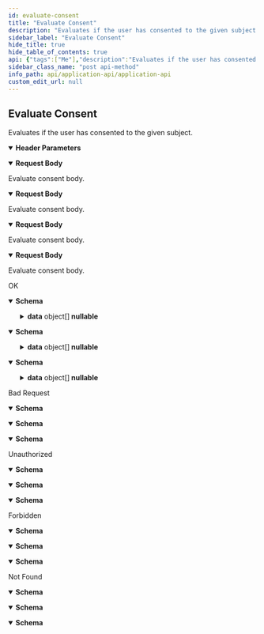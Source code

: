 ```yaml
---
id: evaluate-consent
title: "Evaluate Consent"
description: "Evaluates if the user has consented to the given subject."
sidebar_label: "Evaluate Consent"
hide_title: true
hide_table_of_contents: true
api: {"tags":["Me"],"description":"Evaluates if the user has consented to the given subject.","operationId":"EvaluateConsent","parameters":[{"name":"tapio-application-id","in":"header","description":"Use to specify a tapio application ID, in case your Entra ID client application is assigned to more than one tapio application.","schema":{"type":"string","format":"uuid","description":"Use to specify a tapio application ID, in case your Entra ID client application is assigned to more than one tapio application.","title":"ApplicationIdHeader"}},{"name":"api-version","in":"header","description":"Use to specify the version of the API you want to use. Currently, only \"v1\" is supported.","required":true,"schema":{"type":"string","enum":["v1"],"description":"Use to specify the version of the API you want to use. Currently, only \"v1\" is supported.","title":"ApiVersionHeader"}}],"requestBody":{"description":"Evaluate consent body.","content":{"application/json-patch+json":{"schema":{"type":"object","properties":{"consentSubjectId":{"type":"string","description":"Consent subject ID.","format":"uuid"}},"additionalProperties":false,"description":"Evaluate consent request.","title":"EvaluateConsentRequest"}},"application/json":{"schema":{"type":"object","properties":{"consentSubjectId":{"type":"string","description":"Consent subject ID.","format":"uuid"}},"additionalProperties":false,"description":"Evaluate consent request.","title":"EvaluateConsentRequest"}},"text/json":{"schema":{"type":"object","properties":{"consentSubjectId":{"type":"string","description":"Consent subject ID.","format":"uuid"}},"additionalProperties":false,"description":"Evaluate consent request.","title":"EvaluateConsentRequest"}},"application/*+json":{"schema":{"type":"object","properties":{"consentSubjectId":{"type":"string","description":"Consent subject ID.","format":"uuid"}},"additionalProperties":false,"description":"Evaluate consent request.","title":"EvaluateConsentRequest"}}}},"responses":{"200":{"description":"OK","content":{"text/plain":{"schema":{"type":"object","properties":{"data":{"type":"array","items":{"type":"object","properties":{"id":{"type":"string","description":"Subject ID.","format":"uuid"},"displayName":{"type":"string","description":"Display name of the subject.","nullable":true},"content":{"type":"object","additionalProperties":{"type":"array","items":"circular(JToken)","title":"JToken"},"description":"Localized content of the subject to be displayed to the user.","nullable":true}},"additionalProperties":false,"description":"Consent subject response.","title":"ConsentSubjectResponse"},"description":"Data.","nullable":true}},"additionalProperties":false,"description":"Collection response.","title":"ConsentSubjectResponseCollectionResponse"}},"application/json":{"schema":{"type":"object","properties":{"data":{"type":"array","items":{"type":"object","properties":{"id":{"type":"string","description":"Subject ID.","format":"uuid"},"displayName":{"type":"string","description":"Display name of the subject.","nullable":true},"content":{"type":"object","additionalProperties":{"type":"array","items":"circular(JToken)","title":"JToken"},"description":"Localized content of the subject to be displayed to the user.","nullable":true}},"additionalProperties":false,"description":"Consent subject response.","title":"ConsentSubjectResponse"},"description":"Data.","nullable":true}},"additionalProperties":false,"description":"Collection response.","title":"ConsentSubjectResponseCollectionResponse"}},"text/json":{"schema":{"type":"object","properties":{"data":{"type":"array","items":{"type":"object","properties":{"id":{"type":"string","description":"Subject ID.","format":"uuid"},"displayName":{"type":"string","description":"Display name of the subject.","nullable":true},"content":{"type":"object","additionalProperties":{"type":"array","items":"circular(JToken)","title":"JToken"},"description":"Localized content of the subject to be displayed to the user.","nullable":true}},"additionalProperties":false,"description":"Consent subject response.","title":"ConsentSubjectResponse"},"description":"Data.","nullable":true}},"additionalProperties":false,"description":"Collection response.","title":"ConsentSubjectResponseCollectionResponse"}}}},"400":{"description":"Bad Request","content":{"text/plain":{"schema":{"type":"object","properties":{"message":{"type":"string","description":"Error message.","nullable":true},"details":{"type":"array","items":{"type":"string"},"description":"Error details.","nullable":true}},"additionalProperties":false,"description":"Error response.","title":"ErrorResponse"}},"application/json":{"schema":{"type":"object","properties":{"message":{"type":"string","description":"Error message.","nullable":true},"details":{"type":"array","items":{"type":"string"},"description":"Error details.","nullable":true}},"additionalProperties":false,"description":"Error response.","title":"ErrorResponse"}},"text/json":{"schema":{"type":"object","properties":{"message":{"type":"string","description":"Error message.","nullable":true},"details":{"type":"array","items":{"type":"string"},"description":"Error details.","nullable":true}},"additionalProperties":false,"description":"Error response.","title":"ErrorResponse"}}}},"401":{"description":"Unauthorized","content":{"text/plain":{"schema":{"type":"object","properties":{"message":{"type":"string","description":"Error message.","nullable":true},"details":{"type":"array","items":{"type":"string"},"description":"Error details.","nullable":true}},"additionalProperties":false,"description":"Error response.","title":"ErrorResponse"}},"application/json":{"schema":{"type":"object","properties":{"message":{"type":"string","description":"Error message.","nullable":true},"details":{"type":"array","items":{"type":"string"},"description":"Error details.","nullable":true}},"additionalProperties":false,"description":"Error response.","title":"ErrorResponse"}},"text/json":{"schema":{"type":"object","properties":{"message":{"type":"string","description":"Error message.","nullable":true},"details":{"type":"array","items":{"type":"string"},"description":"Error details.","nullable":true}},"additionalProperties":false,"description":"Error response.","title":"ErrorResponse"}}}},"403":{"description":"Forbidden","content":{"text/plain":{"schema":{"type":"object","properties":{"message":{"type":"string","description":"Error message.","nullable":true},"details":{"type":"array","items":{"type":"string"},"description":"Error details.","nullable":true}},"additionalProperties":false,"description":"Error response.","title":"ErrorResponse"}},"application/json":{"schema":{"type":"object","properties":{"message":{"type":"string","description":"Error message.","nullable":true},"details":{"type":"array","items":{"type":"string"},"description":"Error details.","nullable":true}},"additionalProperties":false,"description":"Error response.","title":"ErrorResponse"}},"text/json":{"schema":{"type":"object","properties":{"message":{"type":"string","description":"Error message.","nullable":true},"details":{"type":"array","items":{"type":"string"},"description":"Error details.","nullable":true}},"additionalProperties":false,"description":"Error response.","title":"ErrorResponse"}}}},"404":{"description":"Not Found","content":{"text/plain":{"schema":{"type":"object","properties":{"message":{"type":"string","description":"Error message.","nullable":true},"details":{"type":"array","items":{"type":"string"},"description":"Error details.","nullable":true}},"additionalProperties":false,"description":"Error response.","title":"ErrorResponse"}},"application/json":{"schema":{"type":"object","properties":{"message":{"type":"string","description":"Error message.","nullable":true},"details":{"type":"array","items":{"type":"string"},"description":"Error details.","nullable":true}},"additionalProperties":false,"description":"Error response.","title":"ErrorResponse"}},"text/json":{"schema":{"type":"object","properties":{"message":{"type":"string","description":"Error message.","nullable":true},"details":{"type":"array","items":{"type":"string"},"description":"Error details.","nullable":true}},"additionalProperties":false,"description":"Error response.","title":"ErrorResponse"}}}}},"method":"post","path":"/me/evaluateConsent","servers":[{"url":"https://api.tapio.one/application"}],"security":[{"oauth2":[]}],"securitySchemes":{"oauth2":{"type":"oauth2","flows":{"implicit":{"authorizationUrl":"https://login.mytapio.one/32896ed7-d559-401b-85cf-167143d61be0/B2C_1A_Tapio_Signin/oauth2/v2.0/authorize","scopes":{"openid":"openid","https://tapiousers.onmicrosoft.com/7ee7f1b0-d030-4d20-9691-9752bdb44315/Consent.ReadWrite":"read and write consent"}}}}},"jsonRequestBodyExample":{"consentSubjectId":"3fa85f64-5717-4562-b3fc-2c963f66afa6"},"info":{"title":"Application API","description":"tapio's Application API enables third party applications to interact with tapio on behalf of their users.","termsOfService":"https://tapio.one/en/tapio-terms-of-use","contact":{"name":"tapio GmbH","url":"https://tapio.one","email":"developer@tapio.one"},"version":"1"},"postman":{"name":"Evaluate Consent","description":{"content":"Evaluates if the user has consented to the given subject.","type":"text/plain"},"url":{"path":["me","evaluateConsent"],"host":["{{baseUrl}}"],"query":[],"variable":[]},"header":[{"disabled":false,"description":{"content":"Use to specify a tapio application ID, in case your Entra ID client application is assigned to more than one tapio application.","type":"text/plain"},"key":"tapio-application-id","value":""},{"disabled":false,"description":{"content":"(Required) Use to specify the version of the API you want to use. Currently, only \"v1\" is supported.","type":"text/plain"},"key":"api-version","value":""},{"key":"Content-Type","value":"application/json"},{"key":"Accept","value":"text/plain"}],"method":"POST","body":{"mode":"raw","raw":"\"\"","options":{"raw":{"language":"json"}}}}}
sidebar_class_name: "post api-method"
info_path: api/application-api/application-api
custom_edit_url: null
---
```



## Evaluate Consent



Evaluates if the user has consented to the given subject.

<details style={{"marginBottom":"1rem"}} data-collapsed={false} open={true}><summary style={{}}><strong>Header Parameters</strong></summary><div><ul><ParamsItem className={"paramsItem"} param={{"name":"tapio-application-id","in":"header","description":"Use to specify a tapio application ID, in case your Entra ID client application is assigned to more than one tapio application.","schema":{"type":"string","format":"uuid","description":"Use to specify a tapio application ID, in case your Entra ID client application is assigned to more than one tapio application.","title":"ApplicationIdHeader"}}}></ParamsItem><ParamsItem className={"paramsItem"} param={{"name":"api-version","in":"header","description":"Use to specify the version of the API you want to use. Currently, only \"v1\" is supported.","required":true,"schema":{"type":"string","enum":["v1"],"description":"Use to specify the version of the API you want to use. Currently, only \"v1\" is supported.","title":"ApiVersionHeader"}}}></ParamsItem></ul></div></details><MimeTabs schemaType={"request"}><TabItem label={"application/json-patch+json"} value={"application/json-patch+json"}><details style={{}} data-collapsed={false} open={true}><summary style={{"textAlign":"left"}}><strong>Request Body</strong></summary><div style={{"textAlign":"left","marginLeft":"1rem"}}><div style={{"marginTop":"1rem","marginBottom":"1rem"}}>

Evaluate consent body.

</div></div><ul style={{"marginLeft":"1rem"}}><SchemaItem collapsible={false} name={"consentSubjectId"} required={false} schemaName={"uuid"} qualifierMessage={undefined} schema={{"type":"string","description":"Consent subject ID.","format":"uuid"}}></SchemaItem></ul></details></TabItem><TabItem label={"application/json"} value={"application/json"}><details style={{}} data-collapsed={false} open={true}><summary style={{"textAlign":"left"}}><strong>Request Body</strong></summary><div style={{"textAlign":"left","marginLeft":"1rem"}}><div style={{"marginTop":"1rem","marginBottom":"1rem"}}>

Evaluate consent body.

</div></div><ul style={{"marginLeft":"1rem"}}><SchemaItem collapsible={false} name={"consentSubjectId"} required={false} schemaName={"uuid"} qualifierMessage={undefined} schema={{"type":"string","description":"Consent subject ID.","format":"uuid"}}></SchemaItem></ul></details></TabItem><TabItem label={"text/json"} value={"text/json"}><details style={{}} data-collapsed={false} open={true}><summary style={{"textAlign":"left"}}><strong>Request Body</strong></summary><div style={{"textAlign":"left","marginLeft":"1rem"}}><div style={{"marginTop":"1rem","marginBottom":"1rem"}}>

Evaluate consent body.

</div></div><ul style={{"marginLeft":"1rem"}}><SchemaItem collapsible={false} name={"consentSubjectId"} required={false} schemaName={"uuid"} qualifierMessage={undefined} schema={{"type":"string","description":"Consent subject ID.","format":"uuid"}}></SchemaItem></ul></details></TabItem><TabItem label={"application/*+json"} value={"application/*+json"}><details style={{}} data-collapsed={false} open={true}><summary style={{"textAlign":"left"}}><strong>Request Body</strong></summary><div style={{"textAlign":"left","marginLeft":"1rem"}}><div style={{"marginTop":"1rem","marginBottom":"1rem"}}>

Evaluate consent body.

</div></div><ul style={{"marginLeft":"1rem"}}><SchemaItem collapsible={false} name={"consentSubjectId"} required={false} schemaName={"uuid"} qualifierMessage={undefined} schema={{"type":"string","description":"Consent subject ID.","format":"uuid"}}></SchemaItem></ul></details></TabItem></MimeTabs><div><ApiTabs><TabItem label={"200"} value={"200"}><div>

OK

</div><div><MimeTabs schemaType={"response"}><TabItem label={"text/plain"} value={"text/plain"}><SchemaTabs><TabItem label={"Schema"} value={"Schema"}><details style={{}} data-collapsed={false} open={true}><summary style={{"textAlign":"left"}}><strong>Schema</strong></summary><div style={{"textAlign":"left","marginLeft":"1rem"}}></div><ul style={{"marginLeft":"1rem"}}><SchemaItem collapsible={true} className={"schemaItem"}><details style={{}}><summary style={{}}><strong>data</strong><span style={{"opacity":"0.6"}}> object[]</span><strong style={{"fontSize":"var(--ifm-code-font-size)","color":"var(--openapi-nullable)"}}> nullable</strong></summary><div style={{"marginLeft":"1rem"}}><div style={{"marginTop":".5rem","marginBottom":".5rem"}}>

Data.

</div><li><div style={{"fontSize":"var(--ifm-code-font-size)","opacity":"0.6","marginLeft":"-.5rem","paddingBottom":".5rem"}}>Array [</div></li><SchemaItem collapsible={false} name={"id"} required={false} schemaName={"uuid"} qualifierMessage={undefined} schema={{"type":"string","description":"Subject ID.","format":"uuid"}}></SchemaItem><SchemaItem collapsible={false} name={"displayName"} required={false} schemaName={"string"} qualifierMessage={undefined} schema={{"type":"string","description":"Display name of the subject.","nullable":true}}></SchemaItem><SchemaItem collapsible={true} className={"schemaItem"}><details style={{}}><summary style={{}}><strong>content</strong><span style={{"opacity":"0.6"}}> object</span><strong style={{"fontSize":"var(--ifm-code-font-size)","color":"var(--openapi-nullable)"}}> nullable</strong></summary><div style={{"marginLeft":"1rem"}}><div style={{"marginTop":".5rem","marginBottom":".5rem"}}>

Localized content of the subject to be displayed to the user.

</div><SchemaItem collapsible={true} className={"schemaItem"}><details style={{}}><summary style={{}}><strong>property name*</strong><span style={{"opacity":"0.6"}}> object (JToken)</span><strong style={{"fontSize":"var(--ifm-code-font-size)","color":"var(--openapi-nullable)"}}> nullable</strong></summary><div style={{"marginLeft":"1rem"}}><li><div style={{"fontSize":"var(--ifm-code-font-size)","opacity":"0.6","marginLeft":"-.5rem","paddingBottom":".5rem"}}>Array [</div></li><SchemaItem collapsible={false} name={"0"} required={false} schemaName={""} qualifierMessage={undefined} schema={"c"}></SchemaItem><SchemaItem collapsible={false} name={"1"} required={false} schemaName={""} qualifierMessage={undefined} schema={"i"}></SchemaItem><SchemaItem collapsible={false} name={"2"} required={false} schemaName={""} qualifierMessage={undefined} schema={"r"}></SchemaItem><SchemaItem collapsible={false} name={"3"} required={false} schemaName={""} qualifierMessage={undefined} schema={"c"}></SchemaItem><SchemaItem collapsible={false} name={"4"} required={false} schemaName={""} qualifierMessage={undefined} schema={"u"}></SchemaItem><SchemaItem collapsible={false} name={"5"} required={false} schemaName={""} qualifierMessage={undefined} schema={"l"}></SchemaItem><SchemaItem collapsible={false} name={"6"} required={false} schemaName={""} qualifierMessage={undefined} schema={"a"}></SchemaItem><SchemaItem collapsible={false} name={"7"} required={false} schemaName={""} qualifierMessage={undefined} schema={"r"}></SchemaItem><SchemaItem collapsible={false} name={"8"} required={false} schemaName={""} qualifierMessage={undefined} schema={"("}></SchemaItem><SchemaItem collapsible={false} name={"9"} required={false} schemaName={""} qualifierMessage={undefined} schema={"J"}></SchemaItem><SchemaItem collapsible={false} name={"10"} required={false} schemaName={""} qualifierMessage={undefined} schema={"T"}></SchemaItem><SchemaItem collapsible={false} name={"11"} required={false} schemaName={""} qualifierMessage={undefined} schema={"o"}></SchemaItem><SchemaItem collapsible={false} name={"12"} required={false} schemaName={""} qualifierMessage={undefined} schema={"k"}></SchemaItem><SchemaItem collapsible={false} name={"13"} required={false} schemaName={""} qualifierMessage={undefined} schema={"e"}></SchemaItem><SchemaItem collapsible={false} name={"14"} required={false} schemaName={""} qualifierMessage={undefined} schema={"n"}></SchemaItem><SchemaItem collapsible={false} name={"15"} required={false} schemaName={""} qualifierMessage={undefined} schema={")"}></SchemaItem><li><div style={{"fontSize":"var(--ifm-code-font-size)","opacity":"0.6","marginLeft":"-.5rem"}}>]</div></li></div></details></SchemaItem></div></details></SchemaItem><li><div style={{"fontSize":"var(--ifm-code-font-size)","opacity":"0.6","marginLeft":"-.5rem"}}>]</div></li></div></details></SchemaItem></ul></details></TabItem><TabItem label={"Example (from schema)"} value={"Example (from schema)"}><ResponseSamples responseExample={"{\n  \"data\": [\n    {\n      \"id\": \"3fa85f64-5717-4562-b3fc-2c963f66afa6\",\n      \"displayName\": \"string\",\n      \"content\": {}\n    }\n  ]\n}"} language={"json"}></ResponseSamples></TabItem></SchemaTabs></TabItem><TabItem label={"application/json"} value={"application/json"}><SchemaTabs><TabItem label={"Schema"} value={"Schema"}><details style={{}} data-collapsed={false} open={true}><summary style={{"textAlign":"left"}}><strong>Schema</strong></summary><div style={{"textAlign":"left","marginLeft":"1rem"}}></div><ul style={{"marginLeft":"1rem"}}><SchemaItem collapsible={true} className={"schemaItem"}><details style={{}}><summary style={{}}><strong>data</strong><span style={{"opacity":"0.6"}}> object[]</span><strong style={{"fontSize":"var(--ifm-code-font-size)","color":"var(--openapi-nullable)"}}> nullable</strong></summary><div style={{"marginLeft":"1rem"}}><div style={{"marginTop":".5rem","marginBottom":".5rem"}}>

Data.

</div><li><div style={{"fontSize":"var(--ifm-code-font-size)","opacity":"0.6","marginLeft":"-.5rem","paddingBottom":".5rem"}}>Array [</div></li><SchemaItem collapsible={false} name={"id"} required={false} schemaName={"uuid"} qualifierMessage={undefined} schema={{"type":"string","description":"Subject ID.","format":"uuid"}}></SchemaItem><SchemaItem collapsible={false} name={"displayName"} required={false} schemaName={"string"} qualifierMessage={undefined} schema={{"type":"string","description":"Display name of the subject.","nullable":true}}></SchemaItem><SchemaItem collapsible={true} className={"schemaItem"}><details style={{}}><summary style={{}}><strong>content</strong><span style={{"opacity":"0.6"}}> object</span><strong style={{"fontSize":"var(--ifm-code-font-size)","color":"var(--openapi-nullable)"}}> nullable</strong></summary><div style={{"marginLeft":"1rem"}}><div style={{"marginTop":".5rem","marginBottom":".5rem"}}>

Localized content of the subject to be displayed to the user.

</div><SchemaItem collapsible={true} className={"schemaItem"}><details style={{}}><summary style={{}}><strong>property name*</strong><span style={{"opacity":"0.6"}}> object (JToken)</span><strong style={{"fontSize":"var(--ifm-code-font-size)","color":"var(--openapi-nullable)"}}> nullable</strong></summary><div style={{"marginLeft":"1rem"}}><li><div style={{"fontSize":"var(--ifm-code-font-size)","opacity":"0.6","marginLeft":"-.5rem","paddingBottom":".5rem"}}>Array [</div></li><SchemaItem collapsible={false} name={"0"} required={false} schemaName={""} qualifierMessage={undefined} schema={"c"}></SchemaItem><SchemaItem collapsible={false} name={"1"} required={false} schemaName={""} qualifierMessage={undefined} schema={"i"}></SchemaItem><SchemaItem collapsible={false} name={"2"} required={false} schemaName={""} qualifierMessage={undefined} schema={"r"}></SchemaItem><SchemaItem collapsible={false} name={"3"} required={false} schemaName={""} qualifierMessage={undefined} schema={"c"}></SchemaItem><SchemaItem collapsible={false} name={"4"} required={false} schemaName={""} qualifierMessage={undefined} schema={"u"}></SchemaItem><SchemaItem collapsible={false} name={"5"} required={false} schemaName={""} qualifierMessage={undefined} schema={"l"}></SchemaItem><SchemaItem collapsible={false} name={"6"} required={false} schemaName={""} qualifierMessage={undefined} schema={"a"}></SchemaItem><SchemaItem collapsible={false} name={"7"} required={false} schemaName={""} qualifierMessage={undefined} schema={"r"}></SchemaItem><SchemaItem collapsible={false} name={"8"} required={false} schemaName={""} qualifierMessage={undefined} schema={"("}></SchemaItem><SchemaItem collapsible={false} name={"9"} required={false} schemaName={""} qualifierMessage={undefined} schema={"J"}></SchemaItem><SchemaItem collapsible={false} name={"10"} required={false} schemaName={""} qualifierMessage={undefined} schema={"T"}></SchemaItem><SchemaItem collapsible={false} name={"11"} required={false} schemaName={""} qualifierMessage={undefined} schema={"o"}></SchemaItem><SchemaItem collapsible={false} name={"12"} required={false} schemaName={""} qualifierMessage={undefined} schema={"k"}></SchemaItem><SchemaItem collapsible={false} name={"13"} required={false} schemaName={""} qualifierMessage={undefined} schema={"e"}></SchemaItem><SchemaItem collapsible={false} name={"14"} required={false} schemaName={""} qualifierMessage={undefined} schema={"n"}></SchemaItem><SchemaItem collapsible={false} name={"15"} required={false} schemaName={""} qualifierMessage={undefined} schema={")"}></SchemaItem><li><div style={{"fontSize":"var(--ifm-code-font-size)","opacity":"0.6","marginLeft":"-.5rem"}}>]</div></li></div></details></SchemaItem></div></details></SchemaItem><li><div style={{"fontSize":"var(--ifm-code-font-size)","opacity":"0.6","marginLeft":"-.5rem"}}>]</div></li></div></details></SchemaItem></ul></details></TabItem><TabItem label={"Example (from schema)"} value={"Example (from schema)"}><ResponseSamples responseExample={"{\n  \"data\": [\n    {\n      \"id\": \"3fa85f64-5717-4562-b3fc-2c963f66afa6\",\n      \"displayName\": \"string\",\n      \"content\": {}\n    }\n  ]\n}"} language={"json"}></ResponseSamples></TabItem></SchemaTabs></TabItem><TabItem label={"text/json"} value={"text/json"}><SchemaTabs><TabItem label={"Schema"} value={"Schema"}><details style={{}} data-collapsed={false} open={true}><summary style={{"textAlign":"left"}}><strong>Schema</strong></summary><div style={{"textAlign":"left","marginLeft":"1rem"}}></div><ul style={{"marginLeft":"1rem"}}><SchemaItem collapsible={true} className={"schemaItem"}><details style={{}}><summary style={{}}><strong>data</strong><span style={{"opacity":"0.6"}}> object[]</span><strong style={{"fontSize":"var(--ifm-code-font-size)","color":"var(--openapi-nullable)"}}> nullable</strong></summary><div style={{"marginLeft":"1rem"}}><div style={{"marginTop":".5rem","marginBottom":".5rem"}}>

Data.

</div><li><div style={{"fontSize":"var(--ifm-code-font-size)","opacity":"0.6","marginLeft":"-.5rem","paddingBottom":".5rem"}}>Array [</div></li><SchemaItem collapsible={false} name={"id"} required={false} schemaName={"uuid"} qualifierMessage={undefined} schema={{"type":"string","description":"Subject ID.","format":"uuid"}}></SchemaItem><SchemaItem collapsible={false} name={"displayName"} required={false} schemaName={"string"} qualifierMessage={undefined} schema={{"type":"string","description":"Display name of the subject.","nullable":true}}></SchemaItem><SchemaItem collapsible={true} className={"schemaItem"}><details style={{}}><summary style={{}}><strong>content</strong><span style={{"opacity":"0.6"}}> object</span><strong style={{"fontSize":"var(--ifm-code-font-size)","color":"var(--openapi-nullable)"}}> nullable</strong></summary><div style={{"marginLeft":"1rem"}}><div style={{"marginTop":".5rem","marginBottom":".5rem"}}>

Localized content of the subject to be displayed to the user.

</div><SchemaItem collapsible={true} className={"schemaItem"}><details style={{}}><summary style={{}}><strong>property name*</strong><span style={{"opacity":"0.6"}}> object (JToken)</span><strong style={{"fontSize":"var(--ifm-code-font-size)","color":"var(--openapi-nullable)"}}> nullable</strong></summary><div style={{"marginLeft":"1rem"}}><li><div style={{"fontSize":"var(--ifm-code-font-size)","opacity":"0.6","marginLeft":"-.5rem","paddingBottom":".5rem"}}>Array [</div></li><SchemaItem collapsible={false} name={"0"} required={false} schemaName={""} qualifierMessage={undefined} schema={"c"}></SchemaItem><SchemaItem collapsible={false} name={"1"} required={false} schemaName={""} qualifierMessage={undefined} schema={"i"}></SchemaItem><SchemaItem collapsible={false} name={"2"} required={false} schemaName={""} qualifierMessage={undefined} schema={"r"}></SchemaItem><SchemaItem collapsible={false} name={"3"} required={false} schemaName={""} qualifierMessage={undefined} schema={"c"}></SchemaItem><SchemaItem collapsible={false} name={"4"} required={false} schemaName={""} qualifierMessage={undefined} schema={"u"}></SchemaItem><SchemaItem collapsible={false} name={"5"} required={false} schemaName={""} qualifierMessage={undefined} schema={"l"}></SchemaItem><SchemaItem collapsible={false} name={"6"} required={false} schemaName={""} qualifierMessage={undefined} schema={"a"}></SchemaItem><SchemaItem collapsible={false} name={"7"} required={false} schemaName={""} qualifierMessage={undefined} schema={"r"}></SchemaItem><SchemaItem collapsible={false} name={"8"} required={false} schemaName={""} qualifierMessage={undefined} schema={"("}></SchemaItem><SchemaItem collapsible={false} name={"9"} required={false} schemaName={""} qualifierMessage={undefined} schema={"J"}></SchemaItem><SchemaItem collapsible={false} name={"10"} required={false} schemaName={""} qualifierMessage={undefined} schema={"T"}></SchemaItem><SchemaItem collapsible={false} name={"11"} required={false} schemaName={""} qualifierMessage={undefined} schema={"o"}></SchemaItem><SchemaItem collapsible={false} name={"12"} required={false} schemaName={""} qualifierMessage={undefined} schema={"k"}></SchemaItem><SchemaItem collapsible={false} name={"13"} required={false} schemaName={""} qualifierMessage={undefined} schema={"e"}></SchemaItem><SchemaItem collapsible={false} name={"14"} required={false} schemaName={""} qualifierMessage={undefined} schema={"n"}></SchemaItem><SchemaItem collapsible={false} name={"15"} required={false} schemaName={""} qualifierMessage={undefined} schema={")"}></SchemaItem><li><div style={{"fontSize":"var(--ifm-code-font-size)","opacity":"0.6","marginLeft":"-.5rem"}}>]</div></li></div></details></SchemaItem></div></details></SchemaItem><li><div style={{"fontSize":"var(--ifm-code-font-size)","opacity":"0.6","marginLeft":"-.5rem"}}>]</div></li></div></details></SchemaItem></ul></details></TabItem><TabItem label={"Example (from schema)"} value={"Example (from schema)"}><ResponseSamples responseExample={"{\n  \"data\": [\n    {\n      \"id\": \"3fa85f64-5717-4562-b3fc-2c963f66afa6\",\n      \"displayName\": \"string\",\n      \"content\": {}\n    }\n  ]\n}"} language={"json"}></ResponseSamples></TabItem></SchemaTabs></TabItem></MimeTabs></div></TabItem><TabItem label={"400"} value={"400"}><div>

Bad Request

</div><div><MimeTabs schemaType={"response"}><TabItem label={"text/plain"} value={"text/plain"}><SchemaTabs><TabItem label={"Schema"} value={"Schema"}><details style={{}} data-collapsed={false} open={true}><summary style={{"textAlign":"left"}}><strong>Schema</strong></summary><div style={{"textAlign":"left","marginLeft":"1rem"}}></div><ul style={{"marginLeft":"1rem"}}><SchemaItem collapsible={false} name={"message"} required={false} schemaName={"string"} qualifierMessage={undefined} schema={{"type":"string","description":"Error message.","nullable":true}}></SchemaItem><SchemaItem collapsible={false} name={"details"} required={false} schemaName={"string[]"} qualifierMessage={undefined} schema={{"type":"array","items":{"type":"string"},"description":"Error details.","nullable":true}}></SchemaItem></ul></details></TabItem><TabItem label={"Example (from schema)"} value={"Example (from schema)"}><ResponseSamples responseExample={"{\n  \"message\": \"string\",\n  \"details\": [\n    \"string\"\n  ]\n}"} language={"json"}></ResponseSamples></TabItem></SchemaTabs></TabItem><TabItem label={"application/json"} value={"application/json"}><SchemaTabs><TabItem label={"Schema"} value={"Schema"}><details style={{}} data-collapsed={false} open={true}><summary style={{"textAlign":"left"}}><strong>Schema</strong></summary><div style={{"textAlign":"left","marginLeft":"1rem"}}></div><ul style={{"marginLeft":"1rem"}}><SchemaItem collapsible={false} name={"message"} required={false} schemaName={"string"} qualifierMessage={undefined} schema={{"type":"string","description":"Error message.","nullable":true}}></SchemaItem><SchemaItem collapsible={false} name={"details"} required={false} schemaName={"string[]"} qualifierMessage={undefined} schema={{"type":"array","items":{"type":"string"},"description":"Error details.","nullable":true}}></SchemaItem></ul></details></TabItem><TabItem label={"Example (from schema)"} value={"Example (from schema)"}><ResponseSamples responseExample={"{\n  \"message\": \"string\",\n  \"details\": [\n    \"string\"\n  ]\n}"} language={"json"}></ResponseSamples></TabItem></SchemaTabs></TabItem><TabItem label={"text/json"} value={"text/json"}><SchemaTabs><TabItem label={"Schema"} value={"Schema"}><details style={{}} data-collapsed={false} open={true}><summary style={{"textAlign":"left"}}><strong>Schema</strong></summary><div style={{"textAlign":"left","marginLeft":"1rem"}}></div><ul style={{"marginLeft":"1rem"}}><SchemaItem collapsible={false} name={"message"} required={false} schemaName={"string"} qualifierMessage={undefined} schema={{"type":"string","description":"Error message.","nullable":true}}></SchemaItem><SchemaItem collapsible={false} name={"details"} required={false} schemaName={"string[]"} qualifierMessage={undefined} schema={{"type":"array","items":{"type":"string"},"description":"Error details.","nullable":true}}></SchemaItem></ul></details></TabItem><TabItem label={"Example (from schema)"} value={"Example (from schema)"}><ResponseSamples responseExample={"{\n  \"message\": \"string\",\n  \"details\": [\n    \"string\"\n  ]\n}"} language={"json"}></ResponseSamples></TabItem></SchemaTabs></TabItem></MimeTabs></div></TabItem><TabItem label={"401"} value={"401"}><div>

Unauthorized

</div><div><MimeTabs schemaType={"response"}><TabItem label={"text/plain"} value={"text/plain"}><SchemaTabs><TabItem label={"Schema"} value={"Schema"}><details style={{}} data-collapsed={false} open={true}><summary style={{"textAlign":"left"}}><strong>Schema</strong></summary><div style={{"textAlign":"left","marginLeft":"1rem"}}></div><ul style={{"marginLeft":"1rem"}}><SchemaItem collapsible={false} name={"message"} required={false} schemaName={"string"} qualifierMessage={undefined} schema={{"type":"string","description":"Error message.","nullable":true}}></SchemaItem><SchemaItem collapsible={false} name={"details"} required={false} schemaName={"string[]"} qualifierMessage={undefined} schema={{"type":"array","items":{"type":"string"},"description":"Error details.","nullable":true}}></SchemaItem></ul></details></TabItem><TabItem label={"Example (from schema)"} value={"Example (from schema)"}><ResponseSamples responseExample={"{\n  \"message\": \"string\",\n  \"details\": [\n    \"string\"\n  ]\n}"} language={"json"}></ResponseSamples></TabItem></SchemaTabs></TabItem><TabItem label={"application/json"} value={"application/json"}><SchemaTabs><TabItem label={"Schema"} value={"Schema"}><details style={{}} data-collapsed={false} open={true}><summary style={{"textAlign":"left"}}><strong>Schema</strong></summary><div style={{"textAlign":"left","marginLeft":"1rem"}}></div><ul style={{"marginLeft":"1rem"}}><SchemaItem collapsible={false} name={"message"} required={false} schemaName={"string"} qualifierMessage={undefined} schema={{"type":"string","description":"Error message.","nullable":true}}></SchemaItem><SchemaItem collapsible={false} name={"details"} required={false} schemaName={"string[]"} qualifierMessage={undefined} schema={{"type":"array","items":{"type":"string"},"description":"Error details.","nullable":true}}></SchemaItem></ul></details></TabItem><TabItem label={"Example (from schema)"} value={"Example (from schema)"}><ResponseSamples responseExample={"{\n  \"message\": \"string\",\n  \"details\": [\n    \"string\"\n  ]\n}"} language={"json"}></ResponseSamples></TabItem></SchemaTabs></TabItem><TabItem label={"text/json"} value={"text/json"}><SchemaTabs><TabItem label={"Schema"} value={"Schema"}><details style={{}} data-collapsed={false} open={true}><summary style={{"textAlign":"left"}}><strong>Schema</strong></summary><div style={{"textAlign":"left","marginLeft":"1rem"}}></div><ul style={{"marginLeft":"1rem"}}><SchemaItem collapsible={false} name={"message"} required={false} schemaName={"string"} qualifierMessage={undefined} schema={{"type":"string","description":"Error message.","nullable":true}}></SchemaItem><SchemaItem collapsible={false} name={"details"} required={false} schemaName={"string[]"} qualifierMessage={undefined} schema={{"type":"array","items":{"type":"string"},"description":"Error details.","nullable":true}}></SchemaItem></ul></details></TabItem><TabItem label={"Example (from schema)"} value={"Example (from schema)"}><ResponseSamples responseExample={"{\n  \"message\": \"string\",\n  \"details\": [\n    \"string\"\n  ]\n}"} language={"json"}></ResponseSamples></TabItem></SchemaTabs></TabItem></MimeTabs></div></TabItem><TabItem label={"403"} value={"403"}><div>

Forbidden

</div><div><MimeTabs schemaType={"response"}><TabItem label={"text/plain"} value={"text/plain"}><SchemaTabs><TabItem label={"Schema"} value={"Schema"}><details style={{}} data-collapsed={false} open={true}><summary style={{"textAlign":"left"}}><strong>Schema</strong></summary><div style={{"textAlign":"left","marginLeft":"1rem"}}></div><ul style={{"marginLeft":"1rem"}}><SchemaItem collapsible={false} name={"message"} required={false} schemaName={"string"} qualifierMessage={undefined} schema={{"type":"string","description":"Error message.","nullable":true}}></SchemaItem><SchemaItem collapsible={false} name={"details"} required={false} schemaName={"string[]"} qualifierMessage={undefined} schema={{"type":"array","items":{"type":"string"},"description":"Error details.","nullable":true}}></SchemaItem></ul></details></TabItem><TabItem label={"Example (from schema)"} value={"Example (from schema)"}><ResponseSamples responseExample={"{\n  \"message\": \"string\",\n  \"details\": [\n    \"string\"\n  ]\n}"} language={"json"}></ResponseSamples></TabItem></SchemaTabs></TabItem><TabItem label={"application/json"} value={"application/json"}><SchemaTabs><TabItem label={"Schema"} value={"Schema"}><details style={{}} data-collapsed={false} open={true}><summary style={{"textAlign":"left"}}><strong>Schema</strong></summary><div style={{"textAlign":"left","marginLeft":"1rem"}}></div><ul style={{"marginLeft":"1rem"}}><SchemaItem collapsible={false} name={"message"} required={false} schemaName={"string"} qualifierMessage={undefined} schema={{"type":"string","description":"Error message.","nullable":true}}></SchemaItem><SchemaItem collapsible={false} name={"details"} required={false} schemaName={"string[]"} qualifierMessage={undefined} schema={{"type":"array","items":{"type":"string"},"description":"Error details.","nullable":true}}></SchemaItem></ul></details></TabItem><TabItem label={"Example (from schema)"} value={"Example (from schema)"}><ResponseSamples responseExample={"{\n  \"message\": \"string\",\n  \"details\": [\n    \"string\"\n  ]\n}"} language={"json"}></ResponseSamples></TabItem></SchemaTabs></TabItem><TabItem label={"text/json"} value={"text/json"}><SchemaTabs><TabItem label={"Schema"} value={"Schema"}><details style={{}} data-collapsed={false} open={true}><summary style={{"textAlign":"left"}}><strong>Schema</strong></summary><div style={{"textAlign":"left","marginLeft":"1rem"}}></div><ul style={{"marginLeft":"1rem"}}><SchemaItem collapsible={false} name={"message"} required={false} schemaName={"string"} qualifierMessage={undefined} schema={{"type":"string","description":"Error message.","nullable":true}}></SchemaItem><SchemaItem collapsible={false} name={"details"} required={false} schemaName={"string[]"} qualifierMessage={undefined} schema={{"type":"array","items":{"type":"string"},"description":"Error details.","nullable":true}}></SchemaItem></ul></details></TabItem><TabItem label={"Example (from schema)"} value={"Example (from schema)"}><ResponseSamples responseExample={"{\n  \"message\": \"string\",\n  \"details\": [\n    \"string\"\n  ]\n}"} language={"json"}></ResponseSamples></TabItem></SchemaTabs></TabItem></MimeTabs></div></TabItem><TabItem label={"404"} value={"404"}><div>

Not Found

</div><div><MimeTabs schemaType={"response"}><TabItem label={"text/plain"} value={"text/plain"}><SchemaTabs><TabItem label={"Schema"} value={"Schema"}><details style={{}} data-collapsed={false} open={true}><summary style={{"textAlign":"left"}}><strong>Schema</strong></summary><div style={{"textAlign":"left","marginLeft":"1rem"}}></div><ul style={{"marginLeft":"1rem"}}><SchemaItem collapsible={false} name={"message"} required={false} schemaName={"string"} qualifierMessage={undefined} schema={{"type":"string","description":"Error message.","nullable":true}}></SchemaItem><SchemaItem collapsible={false} name={"details"} required={false} schemaName={"string[]"} qualifierMessage={undefined} schema={{"type":"array","items":{"type":"string"},"description":"Error details.","nullable":true}}></SchemaItem></ul></details></TabItem><TabItem label={"Example (from schema)"} value={"Example (from schema)"}><ResponseSamples responseExample={"{\n  \"message\": \"string\",\n  \"details\": [\n    \"string\"\n  ]\n}"} language={"json"}></ResponseSamples></TabItem></SchemaTabs></TabItem><TabItem label={"application/json"} value={"application/json"}><SchemaTabs><TabItem label={"Schema"} value={"Schema"}><details style={{}} data-collapsed={false} open={true}><summary style={{"textAlign":"left"}}><strong>Schema</strong></summary><div style={{"textAlign":"left","marginLeft":"1rem"}}></div><ul style={{"marginLeft":"1rem"}}><SchemaItem collapsible={false} name={"message"} required={false} schemaName={"string"} qualifierMessage={undefined} schema={{"type":"string","description":"Error message.","nullable":true}}></SchemaItem><SchemaItem collapsible={false} name={"details"} required={false} schemaName={"string[]"} qualifierMessage={undefined} schema={{"type":"array","items":{"type":"string"},"description":"Error details.","nullable":true}}></SchemaItem></ul></details></TabItem><TabItem label={"Example (from schema)"} value={"Example (from schema)"}><ResponseSamples responseExample={"{\n  \"message\": \"string\",\n  \"details\": [\n    \"string\"\n  ]\n}"} language={"json"}></ResponseSamples></TabItem></SchemaTabs></TabItem><TabItem label={"text/json"} value={"text/json"}><SchemaTabs><TabItem label={"Schema"} value={"Schema"}><details style={{}} data-collapsed={false} open={true}><summary style={{"textAlign":"left"}}><strong>Schema</strong></summary><div style={{"textAlign":"left","marginLeft":"1rem"}}></div><ul style={{"marginLeft":"1rem"}}><SchemaItem collapsible={false} name={"message"} required={false} schemaName={"string"} qualifierMessage={undefined} schema={{"type":"string","description":"Error message.","nullable":true}}></SchemaItem><SchemaItem collapsible={false} name={"details"} required={false} schemaName={"string[]"} qualifierMessage={undefined} schema={{"type":"array","items":{"type":"string"},"description":"Error details.","nullable":true}}></SchemaItem></ul></details></TabItem><TabItem label={"Example (from schema)"} value={"Example (from schema)"}><ResponseSamples responseExample={"{\n  \"message\": \"string\",\n  \"details\": [\n    \"string\"\n  ]\n}"} language={"json"}></ResponseSamples></TabItem></SchemaTabs></TabItem></MimeTabs></div></TabItem></ApiTabs></div>
      